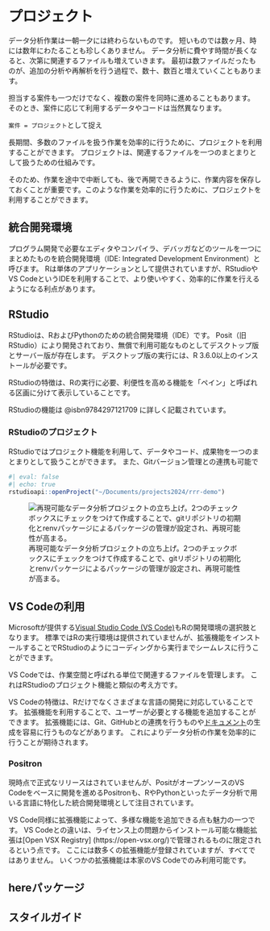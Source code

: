 # プロジェクト

データ分析作業は一朝一夕には終わらないものです。
短いものでは数ヶ月、時には数年にわたることも珍しくありません。
データ分析に費やす時間が長くなると、次第に関連するファイルも増えていきます。
最初は数ファイルだったものが、追加の分析や再解析を行う過程で、数十、数百と増えていくこともあります。

担当する案件も一つだけでなく、複数の案件を同時に進めることもあります。
そのとき、案件に応じて利用するデータやコードは当然異なります。

`案件 = プロジェクト`として捉え

長期間、多数のファイルを扱う作業を効率的に行うために、プロジェクトを利用することができます。
プロジェクトは、関連するファイルを一つのまとまりとして扱うための仕組みです。

そのため、作業を途中で中断しても、後で再開できるように、作業内容を保存しておくことが重要です。このような作業を効率的に行うために、プロジェクトを利用することができます。

## 統合開発環境

プログラム開発で必要なエディタやコンパイラ、デバッガなどのツールを一つにまとめたものを統合開発環境（IDE: Integrated Development Environment）と呼びます。
Rは単体のアプリケーションとして提供されていますが、RStudioやVS CodeというIDEを利用することで、より使いやすく、効率的に作業を行えるようになる利点があります。

## RStudio

RStudioは、RおよびPythonのための統合開発環境（IDE）です。
Posit（旧RStudio）により開発されており、無償で利用可能なものとしてデスクトップ版とサーバー版が存在します。
デスクトップ版の実行には、R 3.6.0以上のインストールが必要です。

RStudioの特徴は、Rの実行に必要、利便性を高める機能を「ペイン」と呼ばれる区画に分けて表示していることです。

RStudioの機能は @isbn9784297121709 に詳しく記載されています。


### RStudioのプロジェクト

RStudioではプロジェクト機能を利用して、データやコード、成果物を一つのまとまりとして扱うことができます。
また、Gitバージョン管理との連携も可能で

```r
#| eval: false
#| echo: true
rstudioapi::openProject("~/Documents/projects2024/rrr-demo")
```

![再現可能なデータ分析プロジェクトの立ち上げ。2つのチェックボックスにチェックをつけて作成することで、gitリポジトリの初期化とrenvパッケージによるパッケージの管理が設定され、再現可能性が高まる。](https://i.gyazo.com/ade72f5ee60d987e52c5cc4d1dc5adc6.png)

## VS Codeの利用

Microsoftが提供する[Visual Studio Code (VS Code)](https://code.visualstudio.com/)もRの開発環境の選択肢となります。
標準ではRの実行環境は提供されていませんが、拡張機能をインストールすることでRStudioのようにコーディングから実行までシームレスに行うことができます。

VS Codeでは、作業空間と呼ばれる単位で関連するファイルを管理します。
これはRStudioのプロジェクト機能と類似の考え方です。

VS Codeの特徴は、Rだけでなくさまざまな言語の開発に対応していることです。
拡張機能を利用することで、ユーザーが必要とする機能を追加することができます。
拡張機能には、Git、GitHubとの連携を行うものや[ドキュメント](document.qmd)の生成を容易に行うものなどがあります。
これによりデータ分析の作業を効率的に行うことが期待されます。

### Positron

現時点で正式なリリースはされていませんが、PositがオープンソースのVS Codeをベースに開発を進めるPositronも、RやPythonといったデータ分析で用いる言語に特化した統合開発環境として注目されています。

VS Code同様に拡張機能によって、多様な機能を追加できる点も魅力の一つです。
VS Codeとの違いは、ライセンス上の問題からインストール可能な機能拡張は[Open VSX Registry] (https://open-vsx.org/)で管理されるものに限定されるという点です。
ここには数多くの拡張機能が登録されていますが、すべてではありません。
いくつかの拡張機能は本家のVS Codeでのみ利用可能です。

## hereパッケージ

## スタイルガイド
